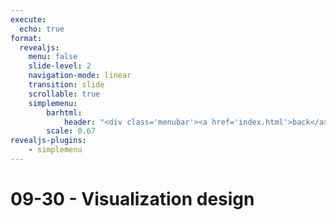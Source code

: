 ```yaml
---
execute:
  echo: true
format:
  revealjs:
    menu: false
    slide-level: 2
    navigation-mode: linear
    transition: slide
    scrollable: true
    simplemenu:
        barhtml:
            header: "<div class='menubar'><a href='index.html'>back</a><ul class='menu'></ul>"
        scale: 0.67
revealjs-plugins:
    - simplemenu
---
```


# 09-30 - Visualization design
